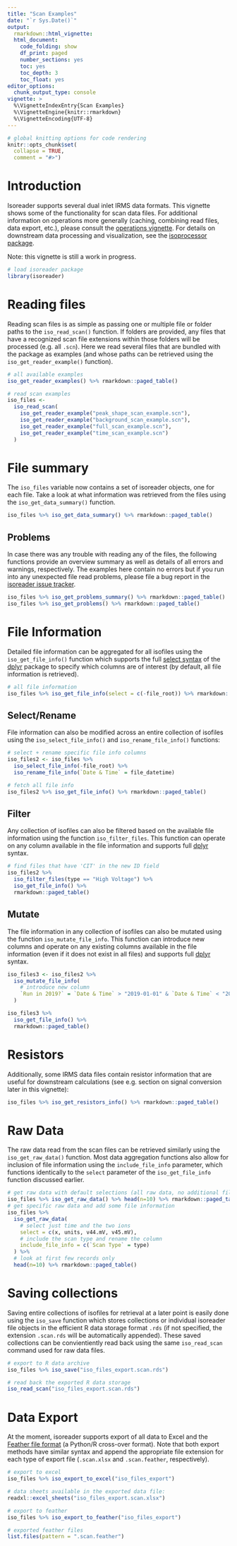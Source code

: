```yaml
---
title: "Scan Examples"
date: "`r Sys.Date()`"
output: 
  rmarkdown::html_vignette:
  html_document:
    code_folding: show
    df_print: paged
    number_sections: yes
    toc: yes
    toc_depth: 3
    toc_float: yes
editor_options:
  chunk_output_type: console
vignette: >
  %\VignetteIndexEntry{Scan Examples}
  %\VignetteEngine{knitr::rmarkdown}
  %\VignetteEncoding{UTF-8}
---
```



```r
# global knitting options for code rendering
knitr::opts_chunk$set(
  collapse = TRUE,
  comment = "#>")
```

# Introduction

Isoreader supports several dual inlet IRMS data formats. This vignette shows some of the functionality for scan data files. For additional information on operations more generally (caching, combining read files, data export, etc.), please consult the [operations vignette](http://isoreader.isoverse.org/articles/operations.html). For details on downstream data processing and visualization, see the [isoprocessor package](https://isoprocessor.isoverse.org).

Note: this vignette is still a work in progress.


```r
# load isoreader package
library(isoreader)
```


# Reading files

Reading scan files is as simple as passing one or multiple file or folder paths to the `iso_read_scan()` function. If folders are provided, any files that have a recognized scan file extensions within those folders will be processed (e.g. all `.scn`). Here we read several files that are bundled with the package as examples (and whose paths can be retrieved using the `iso_get_reader_example()` function).

```r
# all available examples
iso_get_reader_examples() %>% rmarkdown::paged_table()
```

```r
# read scan examples
iso_files <- 
  iso_read_scan(
    iso_get_reader_example("peak_shape_scan_example.scn"),
    iso_get_reader_example("background_scan_example.scn"),
    iso_get_reader_example("full_scan_example.scn"),
    iso_get_reader_example("time_scan_example.scn")
  )
```

# File summary

The `iso_files` variable now contains a set of isoreader objects, one for each file. Take a look at what information was retrieved from the files using the `iso_get_data_summary()` function.

```r
iso_files %>% iso_get_data_summary() %>% rmarkdown::paged_table()
```

## Problems

In case there was any trouble with reading any of the files, the following functions provide an overview summary as well as details of all errors and warnings, respectively. The examples here contain no errors but if you run into any unexpected file read problems, please file a bug report in the [isoreader issue tracker](https://github.com/isoverse/isoreader/issues).

```r
iso_files %>% iso_get_problems_summary() %>% rmarkdown::paged_table()
iso_files %>% iso_get_problems() %>% rmarkdown::paged_table()
```

# File Information

Detailed file information can be aggregated for all isofiles using the `iso_get_file_info()` function which supports the full [select syntax](https://dplyr.tidyverse.org/reference/select.html) of the [dplyr](https://dplyr.tidyverse.org/) package to specify which columns are of interest (by default, all file information is retrieved). 

```r
# all file information
iso_files %>% iso_get_file_info(select = c(-file_root)) %>% rmarkdown::paged_table()
```

## Select/Rename

File information can also be modified across an entire collection of isofiles using the `iso_select_file_info()` and `iso_rename_file_info()` functions:

```r
# select + rename specific file info columns
iso_files2 <- iso_files %>% 
  iso_select_file_info(-file_root) %>% 
  iso_rename_file_info(`Date & Time` = file_datetime)

# fetch all file info
iso_files2 %>% iso_get_file_info() %>% rmarkdown::paged_table()
```


## Filter

Any collection of isofiles can also be filtered based on the available file information using the function `iso_filter_files`. This function can operate on any column available in the file information and supports full [dplyr](https://dplyr.tidyverse.org/reference/filter.html) syntax. 

```r
# find files that have 'CIT' in the new ID field
iso_files2 %>% 
  iso_filter_files(type == "High Voltage") %>% 
  iso_get_file_info() %>% 
  rmarkdown::paged_table()
```

## Mutate

The file information in any collection of isofiles can also be mutated using the function `iso_mutate_file_info`. This function can introduce new columns and operate on any existing columns available in the file information (even if it does not exist in all files) and supports full [dplyr](https://dplyr.tidyverse.org/reference/mutate.html) syntax. 

```r
iso_files3 <- iso_files2 %>% 
  iso_mutate_file_info(
    # introduce new column
    `Run in 2019?` = `Date & Time` > "2019-01-01" & `Date & Time` < "2020-01-01"
  ) 

iso_files3 %>% 
  iso_get_file_info() %>% 
  rmarkdown::paged_table()
```

# Resistors

Additionally, some IRMS data files contain resistor information that are useful for downstream calculations (see e.g. section on signal conversion later in this vignette):

```r
iso_files %>% iso_get_resistors_info() %>% rmarkdown::paged_table()
```

# Raw Data

The raw data read from the scan files can be retrieved similarly using the `iso_get_raw_data()` function. Most data aggregation functions also allow for inclusion of file information using the `include_file_info` parameter, which functions identically to the `select` parameter of the `iso_get_file_info` function discussed earlier.

```r
# get raw data with default selections (all raw data, no additional file info)
iso_files %>% iso_get_raw_data() %>% head(n=10) %>% rmarkdown::paged_table()
# get specific raw data and add some file information
iso_files %>% 
  iso_get_raw_data(
    # select just time and the two ions
    select = c(x, units, v44.mV, v45.mV),
    # include the scan type and rename the column
    include_file_info = c(`Scan Type` = type)
  ) %>% 
  # look at first few records only
  head(n=10) %>% rmarkdown::paged_table()
```


# Saving collections

Saving entire collections of isofiles for retrieval at a later point is easily done using the `iso_save` function which stores collections or individual isoreader file objects in the efficient R data storage format `.rds` (if not specified, the extension `.scan.rds` will be automatically appended). These saved collections can be convientiently read back using the same `iso_read_scan` command used for raw data files.

```r
# export to R data archive
iso_files %>% iso_save("iso_files_export.scan.rds")

# read back the exported R data storage
iso_read_scan("iso_files_export.scan.rds") 
```

# Data Export

At the moment, isoreader supports export of all data to Excel and the [Feather file format](https://blog.rstudio.com/2016/03/29/feather/) (a Python/R cross-over format). Note that both export methods have similar syntax and append the appropriate file extension for each type of export file (`.scan.xlsx` and `.scan.feather`, respectively).

```r
# export to excel
iso_files %>% iso_export_to_excel("iso_files_export")

# data sheets available in the exported data file:
readxl::excel_sheets("iso_files_export.scan.xlsx")
```

```r
# export to feather
iso_files %>% iso_export_to_feather("iso_files_export")

# exported feather files
list.files(pattern = ".scan.feather")
```


